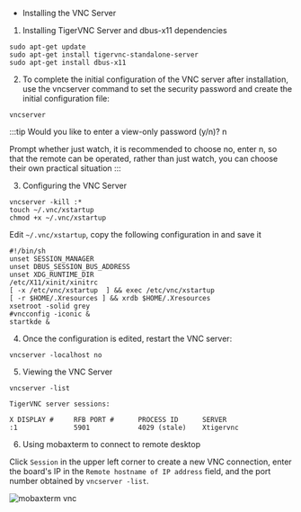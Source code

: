 
- Installing the VNC Server

1. Installing TigerVNC Server and dbus-x11 dependencies

```
sudo apt-get update
sudo apt-get install tigervnc-standalone-server
sudo apt-get install dbus-x11
```

2. To complete the initial configuration of the VNC server after installation, use the vncserver command to set the security password and create the initial configuration file:

```
vncserver
```

:::tip
Would you like to enter a view-only password (y/n)? n

Prompt whether just watch, it is recommended to choose no, enter n, so that the remote can be operated, rather than just watch, you can choose their own practical situation
:::

3. Configuring the VNC Server

```
vncserver -kill :*
touch ~/.vnc/xstartup
chmod +x ~/.vnc/xstartup
```

Edit `~/.vnc/xstartup`, copy the following configuration in and save it

```
#!/bin/sh
unset SESSION_MANAGER
unset DBUS_SESSION_BUS_ADDRESS
unset XDG_RUNTIME_DIR
/etc/X11/xinit/xinitrc
[ -x /etc/vnc/xstartup  ] && exec /etc/vnc/xstartup
[ -r $HOME/.Xresources ] && xrdb $HOME/.Xresources
xsetroot -solid grey
#vncconfig -iconic &
startkde &
```

4. Once the configuration is edited, restart the VNC server:

```
vncserver -localhost no
```

5. Viewing the VNC Server

```
vncserver -list

TigerVNC server sessions:

X DISPLAY #     RFB PORT #      PROCESS ID      SERVER
:1              5901            4029 (stale)    Xtigervnc
```

6. Using mobaxterm to connect to remote desktop

Click `Session` in the upper left corner to create a new VNC connection, enter the board's IP in the `Remote hostname of IP address` field, and the port number obtained by `vncserver -list`.

![mobaxterm vnc ](/img/zero/zero3/mobaxterm-vnc.webp)
